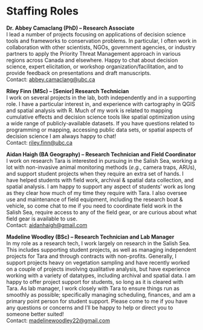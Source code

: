 # Staffing Roles {-#staffroles}

**Dr. Abbey Camaclang (PhD) – Research Associate**  
I lead a number of projects focusing on applications of decision science tools and frameworks to conservation problems. In particular, I often work in collaboration with other scientists, NGOs, government agencies, or industry partners to apply the Priority Threat Management approach in various regions across Canada and elsewhere. Happy to chat about decision science, expert elicitation, or workshop organization/facilitation, and to provide feedback on presentations and draft manuscripts.  
Contact: <abbey.camaclang@ubc.ca>

**Riley Finn (MSc) – [Senior] Research Technician**  
I work on several projects in the lab, both independently and in a supporting role. I have a particular interest in, and experience with cartography in QGIS and spatial analysis with R. Much of my work is related to mapping cumulative effects and decision science tools like spatial optimization using a wide range of publicly-available datasets. If you have questions related to programming or mapping, accessing public data sets, or spatial aspects of decision science I am always happy to chat!  
Contact: <riley.finn@ubc.ca>

**Aidan Haigh (BA Geography) – Research Technician and Field Coordinator**  
I work on research Tara is interested in pursuing in the Salish Sea, working a lot with non-invasive animal monitoring methods (*e.g.*, camera traps, ARUs), and support student projects when they require an extra set of hands. I have helped students with field work, archival & spatial data collection, and spatial analysis. I am happy to support any aspect of students’ work as long as they clear how much of my time they require with Tara. I also oversee use and maintenance of field equipment, including the research boat & vehicle, so come chat to me if you need to coordinate field work in the Salish Sea, require access to any of the field gear, or are curious about what field gear is available to use.  
Contact: <aidanhaigh@gmail.com>

**Madeline Woodley (BSc) – Research Technician and Lab Manager**  
In my role as a research tech, I work largely on research in the Salish Sea. This includes supporting student projects, as well as managing independent projects for Tara and through contracts with non-profits. Generally, I support projects heavy on vegetation sampling and have recently worked on a couple of projects involving qualitative analysis, but have experience working with a variety of datatypes, including archival and spatial data. I am happy to offer project support for students, so long as it is cleared with Tara. As lab manager, I work closely with Tara to ensure things run as smoothly as possible; specifically managing scheduling, finances, and am a primary point person for student support. Please come to me if you have any questions or concerns and I’ll be happy to help or direct you to someone better suited!  
Contact: <madelinewoodley22@gmail.com>
